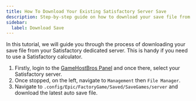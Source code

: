```yaml
---
title: How To Download Your Existing Satisfactory Server Save
description: Step-by-step guide on how to download your save file from your Satisfactory server.
sidebar:
  label: Download Save
---
```


In this tutorial, we will guide you through the process of downloading your save file from your Satisfactory dedicated server. This is handy if you need to use a Satisfactory calculator.
<Steps>
1. Firstly, login to the [GameHostBros Panel](https://panel.gamehostbros.com/) and once there, select your Satisfactory server.
2. Once stopped, on the left, navigate to `Management` then `File Manager`.
3. Navigate to `.config/Epic/FactoryGame/Saved/SaveGames/server` and download the latest auto save file.
</Steps>